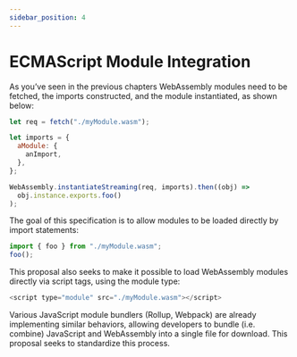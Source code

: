 ```yaml
---
sidebar_position: 4
---
```


# ECMAScript Module Integration

As you’ve seen in the previous chapters WebAssembly modules need to be fetched, the imports constructed, and the module instantiated, as shown below:

```javascript
let req = fetch("./myModule.wasm");

let imports = {
  aModule: {
    anImport,
  },
};

WebAssembly.instantiateStreaming(req, imports).then((obj) =>
  obj.instance.exports.foo()
);
```

The goal of this specification is to allow modules to be loaded directly by import statements:

```javascript
import { foo } from "./myModule.wasm";
foo();
```

This proposal also seeks to make it possible to load WebAssembly modules directly via script tags, using the module type:

```javascript
<script type="module" src="./myModule.wasm"></script>
```

Various JavaScript module bundlers (Rollup, Webpack) are already implementing similar behaviors, allowing developers to bundle (i.e. combine) JavaScript and WebAssembly into a single file for download. This proposal seeks to standardize this process.
